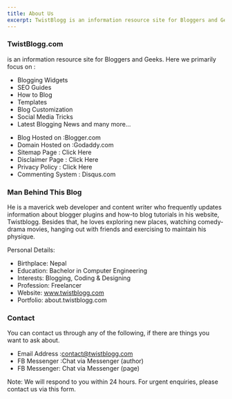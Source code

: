 ```yaml
---
title: About Us
excerpt: TwistBlogg is an information resource site for Bloggers and Geeks.Here we focus on SEO, Blogging, Blogging Widgets, Tips and Tricks related to Social Media and Web Apps.
---
```


<Container maxW="null|null|null|900px">
    
### TwistBlogg.com

is an information resource site for Bloggers and Geeks. Here we primarily focus on : 


* Blogging Widgets
* SEO Guides
* How to Blog
* Templates
* Blog Customization
* Social Media Tricks
* Latest Blogging News and many more...


<Div bg="muted">

* Blog Hosted on :Blogger.com
* Domain Hosted on :Godaddy.com  
* Sitemap Page : Click Here  
* Disclaimer Page : Click Here  
* Privacy Policy : Click Here  
* Commenting System : Disqus.com 

</Div>

### Man Behind This Blog

He is a maverick web developer and content writer who frequently updates information about blogger plugins and how-to blog tutorials in his website, Twistblogg. Besides that, he loves exploring new places, watching comedy-drama movies, hanging out with friends and exercising to maintain his physique. 

Personal Details: 

* Birthplace: Nepal
* Education: Bachelor in Computer Engineering
* Interests: Blogging, Coding & Designing
* Profession: Freelancer
* Website: www.twistblogg.com
* Portfolio: about.twistblogg.com 

### Contact

You can contact us through any of the following, if there are things you want to ask about.

* Email Address :contact@twistblogg.com
* FB Messenger :Chat via Messenger (author)
* FB Messenger: Chat via Messenger (page)

Note: We will respond to you within 24 hours. For urgent enquiries, please contact us via this form. 

</Container>